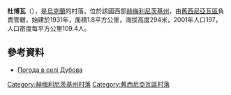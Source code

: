{{coord|49|39|5|N|27|27|34|E|scale:100000|display=title}}

'''杜博瓦'''（{{lang-uk|Дубова}}），是[[烏克蘭|烏克蘭]]的村落，位於該國西部[[赫梅利尼茨基州|赫梅利尼茨基州]]，由[[舊西尼亞瓦區|舊西尼亞瓦區]]負責管轄，始建於1931年，面積1.8平方公里，海拔高度294米，2001年人口197，人口密度每平方公里109.4人。

==參考資料==
* [http://weather.in.ua/ua/hmel'nickaja/7410 Погода в селі Дубова] {{Wayback|url=http://weather.in.ua/ua/hmel%27nickaja/7410 |date=20111220112402 }}

{{DEFAULTSORT:Дубова}}
[[Category:赫梅利尼茨基州村落|Category:赫梅利尼茨基州村落]]
[[Category:舊西尼亞瓦區村落|Category:舊西尼亞瓦區村落]]


{{Khmelnytskyi-geo-stub}}